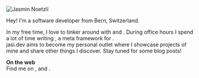 
<Meta title="Jasmin | jasi.dev" description="Software developer from Bern, Switzerland" path="/" image={JasminImage} />

<img
  src={JasminImage}
  alt="Jasmin Noetzli"
  className="rounded-full mb-5 bg-neutral-100 dark:bg-neutral-200 mx-auto sm:float-right sm:ml-5"
  fetchpriority="high"
  width={180}
  height={180}
/>

Hey! I'm a software developer from Bern, Switzerland.

In my free time, I love to tinker around with <Chip type="rust" /> and <Chip type="solidjs" />. During office hours I spend a lot of time writing <Chip type="nextjs" />, a meta framework for <Chip type="react" />. <br /> <span class="font-mono text-fuchsia-600 dark:text-fuchsia-400">jasi.dev</span> aims to become my personal outlet where I showcase projects of mine and share other things I discover. Stay tuned for some blog posts!

**On the web** <br />
Find me on <Chip type="github" />, <Chip type="x" /> and <Chip type="linkedin" />.
